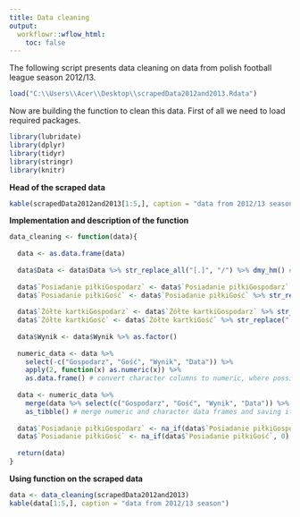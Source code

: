 ---
title: Data cleaning
output:
  workflowr::wflow_html:
    toc: false
---


The following script presents data cleaning on data from polish football league season 2012/13.

```{r}
load("C:\\Users\\Acer\\Desktop\\scrapedData2012and2013.Rdata")
```

Now are building the function to clean this data. First of all we need to load required packages.


```{r, message = FALSE, warning = FALSE}
library(lubridate)
library(dplyr)
library(tidyr)
library(stringr)
library(knitr)
```

**Head of the scraped data**

```{r, results = 'asis'}
kable(scrapedData2012and2013[1:5,], caption = "data from 2012/13 season")
```

**Implementation and description of the function**


```{r}

data_cleaning <- function(data){
  
  data <- as.data.frame(data)
  
  data$Data <- data$Data %>% str_replace_all("[.]", "/") %>% dmy_hm() # by default column Data is not a date type so we need to change it in correct way using stringr and lubridate packages
  
  data$`Posiadanie piłkiGospodarz` <- data$`Posiadanie piłkiGospodarz` %>% str_replace_all("%", "") %>% as.numeric()
  data$`Posiadanie piłkiGość` <- data$`Posiadanie piłkiGość` %>% str_replace_all("%", "") %>% as.numeric() # replace "%" on "" in columns Posiadanie piłkiGospodarz and Posiadanie piłkiGość in order to make them numeric ones
  
  data$`Żółte kartkiGospodarz` <- data$`Żółte kartkiGospodarz` %>% str_replace("..%", "")
  data$`Żółte kartkiGość` <- data$`Żółte kartkiGość` %>% str_replace("..%", "") # similar thing with the next columns, because of mistakes in web scraping
  
  data$Wynik <- data$Wynik %>% as.factor()
  
  numeric_data <- data %>%
    select(-c("Gospodarz", "Gość", "Wynik", "Data")) %>% 
    apply(2, function(x) as.numeric(x)) %>% 
    as.data.frame() # convert character columns to numeric, where possible
  
  data <- numeric_data %>%
    merge(data %>% select(c("Gospodarz", "Gość", "Wynik", "Data")) %>% as.data.frame(), by = NULL) %>%
    as_tibble() # merge numeric and character data frames and saving it as a tibble 
  
  data$`Posiadanie piłkiGospodarz` <- na_if(data$`Posiadanie piłkiGospodarz`, 0)
  data$`Posiadanie piłkiGość` <- na_if(data$`Posiadanie piłkiGość`, 0) # appropriate marking NULL records in columns Posiadanie piłkiGospodarz and Posiadanie piłkiGość, because want to have "NA" rather than "0".
  
  return(data)
}


```



**Using function on the scraped data**

```{r, results = 'asis'}
data <- data_cleaning(scrapedData2012and2013)
kable(data[1:5,], caption = "data from 2012/13 season")
```

